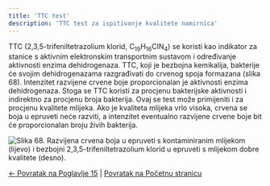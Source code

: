 ```yaml
---
title: 'TTC test'
description: 'TTC test za ispitivanje kvalitete namirnica'
---
```



TTC (2,3,5-trifeniltetrazolium klorid, C<sub>19</sub>H<sub>16</sub>ClN<sub>4</sub>) se koristi kao indikator za stanice s aktivnim elektronskim transportnim sustavom i određivanje aktivnosti enzima dehidrogenaza. TTC, koji je bezbojna kemikalija, bakterije će svojim dehidrogenazama razgrađivati do crvenog spoja formazana (slika 68). Intenzitet razvijene crvene boje proporcionalan je aktivnosti enzima dehidrogenaza. Stoga se TTC koristi za procjenu bakterijske aktivnosti i indirektno za procjenu broja bakterija. Ovaj se test može primijeniti i za procjenu kvalitete mlijeka. Ako je kvaliteta mlijeka vrlo visoka, crvena se boja u epruveti neće razviti, a intenzitet eventualno razvijene crvene boje bit će proporcionalan broju živih bakterija.

![Slika 68. Razvijena crvena boja u epruveti s kontaminiranim mlijekom (lijevo) i bezbojni 2,3,5-trifeniltetrazolium klorid u epruveti s mlijekom dobre kvalitete (desno).](/Images/slika68.jpg)

[← Povratak na Poglavlje 15](../) | [Povratak na Početnu stranicu](/)
